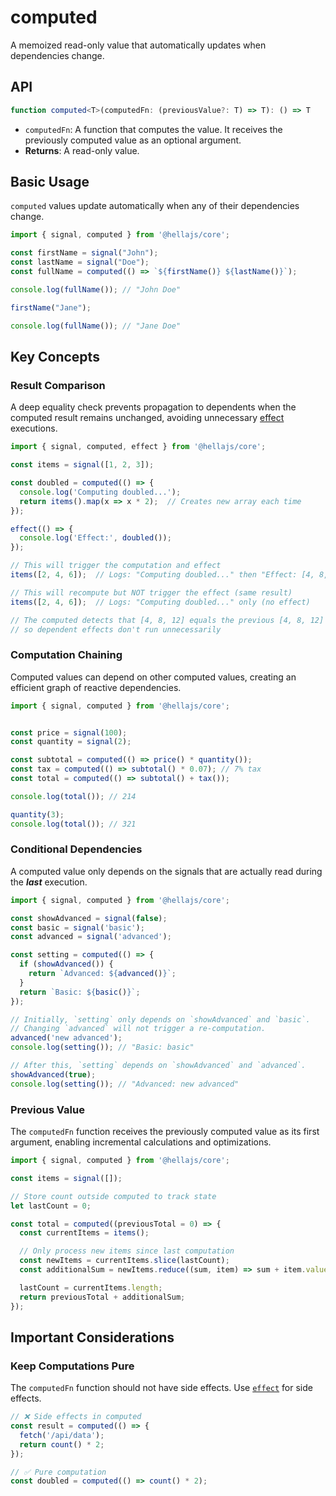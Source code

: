 # computed

A memoized read-only value that automatically updates when dependencies change.

## API

```typescript
function computed<T>(computedFn: (previousValue?: T) => T): () => T
```
- `computedFn`: A function that computes the value. It receives the previously computed value as an optional argument.
- **Returns**: A read-only value.

## Basic Usage

`computed` values update automatically when any of their dependencies change.

```typescript
import { signal, computed } from '@hellajs/core';

const firstName = signal("John");
const lastName = signal("Doe");
const fullName = computed(() => `${firstName()} ${lastName()}`);

console.log(fullName()); // "John Doe"

firstName("Jane");

console.log(fullName()); // "Jane Doe"
```

## Key Concepts

### Result Comparison

A deep equality check prevents propagation to dependents when the computed result remains unchanged, avoiding unnecessary [effect](/reference/core/effect) executions.

```typescript
import { signal, computed, effect } from '@hellajs/core';

const items = signal([1, 2, 3]);

const doubled = computed(() => {
  console.log('Computing doubled...');
  return items().map(x => x * 2);  // Creates new array each time
});

effect(() => {
  console.log('Effect:', doubled());
});

// This will trigger the computation and effect
items([2, 4, 6]);  // Logs: "Computing doubled..." then "Effect: [4, 8, 12]"

// This will recompute but NOT trigger the effect (same result)
items([2, 4, 6]);  // Logs: "Computing doubled..." only (no effect)

// The computed detects that [4, 8, 12] equals the previous [4, 8, 12]
// so dependent effects don't run unnecessarily
```

### Computation Chaining
Computed values can depend on other computed values, creating an efficient graph of reactive dependencies.

```typescript
import { signal, computed } from '@hellajs/core';


const price = signal(100);
const quantity = signal(2);

const subtotal = computed(() => price() * quantity());
const tax = computed(() => subtotal() * 0.07); // 7% tax
const total = computed(() => subtotal() + tax());

console.log(total()); // 214

quantity(3);
console.log(total()); // 321
```

### Conditional Dependencies
A computed value only depends on the signals that are actually read during the ***last*** execution.

```typescript
import { signal, computed } from '@hellajs/core';

const showAdvanced = signal(false);
const basic = signal('basic');
const advanced = signal('advanced');

const setting = computed(() => {
  if (showAdvanced()) {
    return `Advanced: ${advanced()}`;
  }
  return `Basic: ${basic()}`;
});

// Initially, `setting` only depends on `showAdvanced` and `basic`.
// Changing `advanced` will not trigger a re-computation.
advanced('new advanced'); 
console.log(setting()); // "Basic: basic"

// After this, `setting` depends on `showAdvanced` and `advanced`.
showAdvanced(true);
console.log(setting()); // "Advanced: new advanced"
```

### Previous Value
The `computedFn` function receives the previously computed value as its first argument, enabling incremental calculations and optimizations.

```typescript
import { signal, computed } from '@hellajs/core';

const items = signal([]);

// Store count outside computed to track state
let lastCount = 0;

const total = computed((previousTotal = 0) => {
  const currentItems = items();

  // Only process new items since last computation
  const newItems = currentItems.slice(lastCount);
  const additionalSum = newItems.reduce((sum, item) => sum + item.value, 0);

  lastCount = currentItems.length;
  return previousTotal + additionalSum;
});
```

## Important Considerations

### Keep Computations Pure

The `computedFn` function should not have side effects. Use [`effect`](/reference/core/effect) for side effects.

```typescript
// ❌ Side effects in computed
const result = computed(() => {
  fetch('/api/data');
  return count() * 2;
});

// ✅ Pure computation
const doubled = computed(() => count() * 2);
```